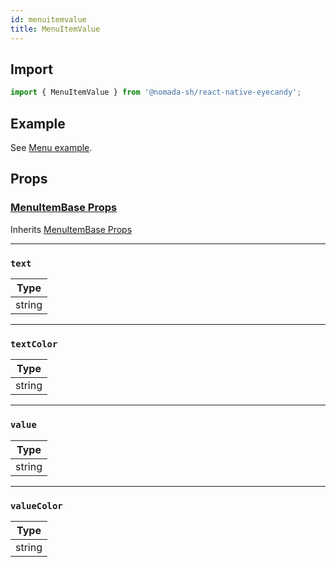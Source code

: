 ```yaml
---
id: menuitemvalue
title: MenuItemValue
---
```


## Import

```jsx
import { MenuItemValue } from '@nomada-sh/react-native-eyecandy';
```

## Example

See [Menu example](menu#example).

## Props

### [MenuItemBase Props](menuitembase#props)

Inherits [MenuItemBase Props](menuitembase#props)

---

### `text`

| Type   |
| ------ |
| string |

---

### `textColor`

| Type   |
| ------ |
| string |

---

### `value`

| Type   |
| ------ |
| string |

---

### `valueColor`

| Type   |
| ------ |
| string |
